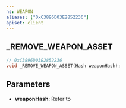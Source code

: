 ```yaml
---
ns: WEAPON
aliases: ["0xC3896D03E2852236"]
apiset: client
---
```

## _REMOVE_WEAPON_ASSET

```c
// 0xC3896D03E2852236
void _REMOVE_WEAPON_ASSET(Hash weaponHash);
```


## Parameters
* **weaponHash**: Refer to <EmbeddedEnum name="eWeaponHash" />
